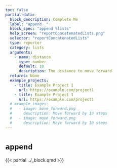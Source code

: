 ```yaml
---
toc: false
partial-data:
  block_description: Complete Me
  label: "append _"
  block_spec: "append %lists"
  help_screen: "reportConcatenatedLists.png"
  selector: "reportConcatenatedLists"
  type: reporter
  category: lists
  arguments:
    - name: distance
      type: number
      default: 10
      description: The distance to move forward
  returns: None
  example_projects:
    - title: Example Project 1
      url: https://example.com/project1
    - title: Example Project 1
      url: https://example.com/project1
  # example_images:
  #   - image: move_forward.png
  #     description: Move forward by 10 steps
  #   - image: move_forward.png
  #     description: Move forward by 10 steps
---
```


# `append` { .unnumbered }

{{< partial ../_block.qmd >}}
